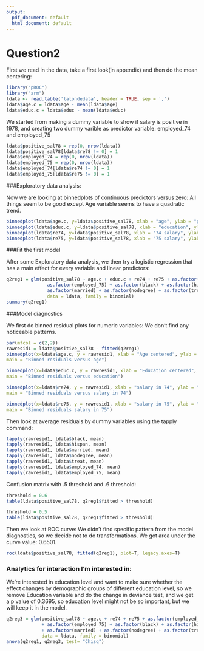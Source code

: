 ```yaml
---
output:
  pdf_document: default
  html_document: default
---
```


# Question2

First we read in the data, take a first look(in appendix) and then do the mean centering:
```r
library("pROC")
library("arm")
ldata <- read.table('lalondedata', header = TRUE, sep = ',')
ldata$age.c = ldata$age - mean(ldata$age)
ldata$educ.c = ldata$educ - mean(ldata$educ)
```

We started from making a dummy variable to show if salary is positive in 1978, and creating two dummy varible as predictor variable: employed_74 and employed_75
```r
ldata$positive_sal78 = rep(0, nrow(ldata))
ldata$positive_sal78[ldata$re78 != 0] = 1
ldata$employed_74 = rep(0, nrow(ldata))
ldata$employed_75 = rep(0, nrow(ldata))
ldata$employed_74[ldata$re74 != 0] = 1
ldata$employed_75[ldata$re75 != 0] = 1
```

###Exploratory data analysis: 

Now we are looking at binnedplots of continuous predictors versus zero:
All things seem to be good except Age variable seems to have a quadratic trend.

```r
binnedplot(ldata$age.c, y=ldata$positive_sal78, xlab = "age", ylab = "positive salary")
binnedplot(ldata$educ.c, y=ldata$positive_sal78, xlab = "education", ylab = "positive salary")
binnedplot(ldata$re74, y=ldata$positive_sal78, xlab = "74 salary", ylab = "positive salary")
binnedplot(ldata$re75, y=ldata$positive_sal78, xlab = "75 salary", ylab = "positive salary")
```


###Fit the first model

After some Exploratory data analysis, we then try a logistic regression that has a main effect for every variable and linear predictors:
```r
q2reg1 = glm(positive_sal78 ~ age.c + educ.c + re74 + re75 + as.factor(employed_74) +
               as.factor(employed_75) + as.factor(black) + as.factor(hispan) + 
               as.factor(married) + as.factor(nodegree) + as.factor(treat), 
               data = ldata, family = binomial)
summary(q2reg1)
```

###Model diagnostics

We first do binned residual plots for numeric variables:
We don't find any noticeable patterns.
```r
par(mfcol = c(2,2))
rawresid1 = ldata$positive_sal78 - fitted(q2reg1)
binnedplot(x=ldata$age.c, y = rawresid1, xlab = "Age centered", ylab = "Residuals",
main = "Binned residuals versus age")

binnedplot(x=ldata$educ.c, y = rawresid1, xlab = "Education centered", ylab = "Residuals",
main = "Binned residuals versus education")

binnedplot(x=ldata$re74, y = rawresid1, xlab = "salary in 74", ylab = "Residuals",
main = "Binned residuals versus salary in 74")

binnedplot(x=ldata$re75, y = rawresid1, xlab = "salary in 75", ylab = "Residuals",
main = "Binned residuals salary in 75")
```

Then look at average residuals by dummy variables using the tapply command:
```r
tapply(rawresid1, ldata$black, mean)
tapply(rawresid1, ldata$hispan, mean)
tapply(rawresid1, ldata$married, mean)
tapply(rawresid1, ldata$nodegree, mean)
tapply(rawresid1, ldata$treat, mean)
tapply(rawresid1, ldata$employed_74, mean)
tapply(rawresid1, ldata$employed_75, mean)
```

Confusion matrix with .5 threshold and .6 threshold:
```r
threshold = 0.6
table(ldata$positive_sal78, q2reg1$fitted > threshold)

threshold = 0.5
table(ldata$positive_sal78, q2reg1$fitted > threshold)
```

Then we look at ROC curve:
We didn't find specific pattern from the model diagnostics, so we decide not to do transformations. We got area under the curve value: 0.6501.
```r
roc(ldata$positive_sal78, fitted(q2reg1), plot=T, legacy.axes=T)
```
### Analytics for interaction I'm interested in:

We're interested in education level and want to make sure whether the effect changes by demographic groups of different education level, so we remove Education variable and do the change in deviance test, and we get a p value of 0.3695, so education level might not be so important, but we will keep it in the model.
```r
q2reg3 = glm(positive_sal78 ~ age.c + re74 + re75 + as.factor(employed_74) 
             + as.factor(employed_75) + as.factor(black) + as.factor(hispan) 
             + as.factor(married) + as.factor(nodegree) + as.factor(treat), 
             data = ldata, family = binomial)
anova(q2reg1, q2reg3, test= "Chisq")
```
